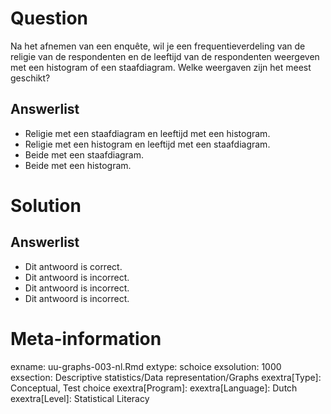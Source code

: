 Question
========
  
Na het afnemen van een enquête, wil je een frequentieverdeling van de religie van de respondenten en de leeftijd van de respondenten weergeven met een histogram of een staafdiagram. Welke weergaven zijn het meest geschikt?
  
Answerlist
----------
* Religie met een staafdiagram en leeftijd met een histogram.
* Religie met een histogram en leeftijd met een staafdiagram. 
* Beide met een staafdiagram.
* Beide met een histogram.

Solution
========
  

Answerlist
----------
* Dit antwoord is correct.
* Dit antwoord is incorrect.
* Dit antwoord is incorrect.
* Dit antwoord is incorrect.

Meta-information
================
exname: uu-graphs-003-nl.Rmd
extype: schoice
exsolution: 1000
exsection: Descriptive statistics/Data representation/Graphs
exextra[Type]: Conceptual, Test choice 
exextra[Program]: 
exextra[Language]: Dutch 
exextra[Level]: Statistical Literacy